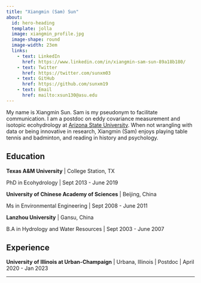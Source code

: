 ```yaml
---
title: "Xiangmin (Sam) Sun"
about: 
  id: hero-heading
  template: jolla
  image: xiangmin_profile.jpg
  image-shape: round
  image-width: 23em
  links:
    - text: LinkedIn
      href: https://www.linkedin.com/in/xiangmin-sam-sun-89a18b180/
    - text: Twitter
      href: https://twitter.com/sunxm03
    - text: GitHub
      href: https://github.com/sunxm19
    - text: Email
      href: mailto:xsun130@asu.edu
---
```


::: {#hero-heading}
My name is Xiangmin Sun. Sam is my pseudonym to facilitate communication. I am a postdoc on eddy covariance measurement and isotopic ecohydrology at [Arizona State University](https://hydrology.asu.edu/). When not wrangling with data or being innovative in research, Xiangmin (Sam) enjoys playing table tennis and badminton, and reading in history and psychology.

## Education

**Texas A&M University** \| College Station, TX

PhD in Ecohydrology \| Sept 2013 - June 2019

**University of Chinese Academy of Sciences** \| Beijing, China

Ms in Environmental Engineering \| Sept 2008 - June 2011

**Lanzhou University** \| Gansu, China

B.A in Hydrology and Water Resources \| Sept 2003 - June 2007

## Experience

**University of Illinois at Urban-Champaign** \| Urbana, Illinois \| Postdoc \| April 2020 - Jan 2023
:::

------------------------------------------------------------------------
